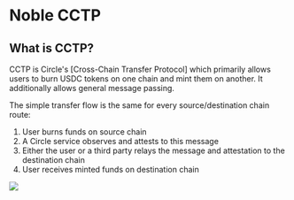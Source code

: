 # Noble CCTP

## What is CCTP?

CCTP is Circle's [Cross-Chain Transfer Protocol] which primarily allows users to burn USDC tokens on one chain and mint them on another. It additionally allows general message passing.

The simple transfer flow is the same for every source/destination chain route:

1. User burns funds on source chain
2. A Circle service observes and attests to this message
3. Either the user or a third party relays the message and attestation to the destination chain
4. User receives minted funds on destination chain

![](./cctp-high-level.png)
